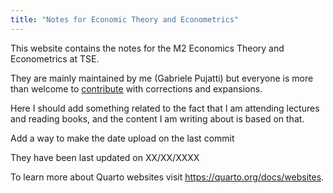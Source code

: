 ```yaml
---
title: "Notes for Economic Theory and Econometrics"
---
```


This website contains the notes for the M2 Economics Theory and Econometrics at TSE. 

They are mainly maintained by me (Gabriele Pujatti) but everyone is more than welcome to [contribute](contribute.qmd) with corrections and expansions.

::: {.content-hidden}
Here I should add something related to the fact that I am attending lectures and reading books, and the content I am writing about is based on that.
:::

:::{.content-hidden}
Add a way to make the date upload on the last commit
:::

They have been last updated on XX/XX/XXXX

To learn more about Quarto websites visit <https://quarto.org/docs/websites>.
